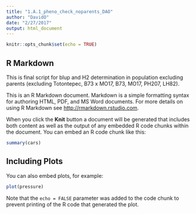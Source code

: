 ```yaml
---
title: "1.A.1_pheno_check_noparents_DAO"
author: "DavidO"
date: "2/27/2017"
output: html_document
---
```


```r
knitr::opts_chunk$set(echo = TRUE)
```

## R Markdown
This is final script for blup and H2 determination in population excluding parents (excluding Totontepec, B73 x MO17, B73, MO17, PH207, LH82).

This is an R Markdown document. Markdown is a simple formatting syntax for authoring HTML, PDF, and MS Word documents. For more details on using R Markdown see <http://rmarkdown.rstudio.com>.

When you click the **Knit** button a document will be generated that includes both content as well as the output of any embedded R code chunks within the document. You can embed an R code chunk like this:

```r
summary(cars)
```

## Including Plots

You can also embed plots, for example:

```r
plot(pressure)
```

Note that the `echo = FALSE` parameter was added to the code chunk to prevent printing of the R code that generated the plot.
